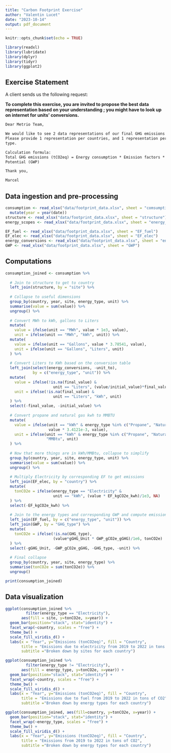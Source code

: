 ```yaml
---
title: "Carbon Footprint Exercise"
author: "Valentin Lucet"
date: "2023-10-14"
output: pdf_document
---
```


```r
knitr::opts_chunk$set(echo = TRUE)
```

```r
library(readxl)
library(lubridate)
library(dplyr)
library(tidyr)
library(ggplot2)
```

## Exercise Statement

A client sends us the following request:

**To complete this exercise, you are invited to propose the best data representation based on your understanding ; you might have to look up on internet for units’ conversions.**

```txt
Dear Metrio Team,

We would like to see 2 data representations of our final GHG emissions (tonnes CO2eq). 
Please provide 1 representation per countries, and 1 representation per year and energy
type.

Calculation formula: 
Total GHG emissions (tCO2eq) = Energy consumption * Emission factors * Global Warming 
Potential (GWP)

Thank you,

Marcel
```

## Data ingestion and pre-processing

```r
consumption <- read_xlsx("data/footprint_data.xlsx", sheet = "comsumption") %>% 
  mutate(year = year(date))
structure <- read_xlsx("data/footprint_data.xlsx", sheet = "structure")
energy_scopes <- read_xlsx("data/footprint_data.xlsx", sheet = "energy_scopes")

EF_fuel <- read_xlsx("data/footprint_data.xlsx", sheet = "EF_fuel")
EF_elec <- read_xlsx("data/footprint_data.xlsx", sheet = "EF_elec")
energy_conversions <- read_xlsx("data/footprint_data.xlsx", sheet = "energy_conversions")
GWP <- read_xlsx("data/footprint_data.xlsx", sheet = "GWP")
```

## Computations

```r
consumption_joined <- consumption %>%
  
  # Join to structure to get to country
  left_join(structure, by = "site") %>% 
  
  # Collapse to useful dimensions
  group_by(country, year, site, energy_type, unit) %>% 
  summarise(value = sum(value)) %>% 
  ungroup() %>% 
  
  # Convert MWh to kWh, gallons to Liters
  mutate(
    value = ifelse(unit == "MWh", value * 1e3, value),
    unit = ifelse(unit == "MWh", "kWh", unit)) %>% 
  mutate(
    value = ifelse(unit == "Gallons", value * 3.78541, value),
    unit = ifelse(unit == "Gallons", "Liters", unit)
  ) %>% 
  
  # Convert Liters to KWh based on the conversion table
  left_join(select(energy_conversions, -unit_to), 
            by = c("energy_type", "unit")) %>% 
  mutate(
    value = ifelse(!is.na(final_value) & 
                     unit == "Liters", (value/initial_value)*final_value, value),
    unit = ifelse(!is.na(final_value) & 
                     unit == "Liters", "kWh", unit)
  ) %>% 
  select(-final_value, -initial_value) %>% 
  
  # Convert propane and natural gas kwh to MMBTU 
  mutate(
    value = ifelse(unit == "kWh" & energy_type %in% c("Propane", "Natural gas"), 
                   value * 3.4121e-3, value),
    unit = ifelse(unit == "kWh" & energy_type %in% c("Propane", "Natural gas"), 
                  "MMBtu", unit)
  ) %>% 
  
  # Now that more things are in kWh/MMBtu, collapse to simplify
  group_by(country, year, site, energy_type, unit) %>% 
  summarise(value = sum(value)) %>% 
  ungroup() %>%
  
  # Multiply Electricity by corresponding EF to get emissions
  left_join(EF_elec, by = "country") %>% 
  mutate(
    tonCO2e = ifelse(energy_type == "Electricity" &
                     unit == "kWh", (value * EF_kgCO2e_kwh)/1e3, NA)
  ) %>% 
  select(-EF_kgCO2e_kwh) %>% 
  
  # Join to the energy types and corresponding GWP and compute emissions
  left_join(EF_fuel, by = c("energy_type", "unit")) %>% 
  left_join(GWP, by = "GHG_type") %>% 
  mutate(
    tonCO2e = ifelse(!is.na(GHG_type), 
                     (value*gGHG_Unit * GWP_gCO2e_gGHG)/1e6, tonCO2e)
  ) %>% 
  select(-gGHG_Unit, -GWP_gCO2e_gGHG, -GHG_type, -unit) %>% 
  
  # Final collapse
  group_by(country, year, site, energy_type) %>% 
  summarise(tonCO2e = sum(tonCO2e)) %>% 
  ungroup()

print(consumption_joined)
```

## Data visualization

```r
ggplot(consumption_joined %>% 
         filter(energy_type == "Electricity"), 
       aes(fill = site, y=tonCO2e, x=year)) +
  geom_bar(position="stack", stat="identity") +
  facet_wrap(~country, scales = "free") + 
  theme_bw() + 
  scale_fill_viridis_d() + 
  labs(x = "Year", y="Emissions (tonCO2eq)", fill = "Country",
       title = "Emissions due to electricity from 2019 to 2022 in tons of CO2", 
       subtitle ="Broken down by sites for each country")
```

```r
ggplot(consumption_joined %>% 
         filter(energy_type != "Electricity"), 
       aes(fill = energy_type, y=tonCO2e, x=year)) +
  geom_bar(position="stack", stat="identity") +
  facet_wrap(~country, scales = "free") + 
  theme_bw() + 
  scale_fill_viridis_d() + 
  labs(x = "Year", y="Emissions (tonCO2eq)", fill = "Country",
       title = "Emissions due to fuel from 2019 to 2022 in tons of CO2", 
       subtitle ="Broken down by energy types for each country")
```

```r
ggplot(consumption_joined, aes(fill=country, y=tonCO2e, x=year)) +
  geom_bar(position="stack", stat="identity") +
  facet_wrap(~energy_type, scales = "free") + 
  theme_bw() + 
  scale_fill_viridis_d() + 
  labs(x = "Year", y="Emissions (tonCO2eq)", fill = "Country",
       title = "Emissions from 2019 to 2022 in tons of CO2", 
       subtitle ="Broken down by energy types for each country")
```

